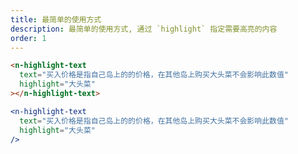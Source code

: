 ```yaml
---
title: 最简单的使用方式
description: 最简单的使用方式, 通过 `highlight` 指定需要高亮的内容
order: 1
---
```


```html
<n-highlight-text
  text="买入价格是指自己岛上的的价格，在其他岛上购买大头菜不会影响此数值"
  highlight="大头菜"
></n-highlight-text>
```

```jsx
<n-highlight-text
  text="买入价格是指自己岛上的的价格，在其他岛上购买大头菜不会影响此数值"
  highlight="大头菜"
/>
```
